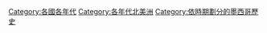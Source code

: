 [[Category:各國各年代|Category:各國各年代]]
[[Category:各年代北美洲|Category:各年代北美洲]]
[[Category:依時期劃分的墨西哥歷史|Category:依時期劃分的墨西哥歷史]]
